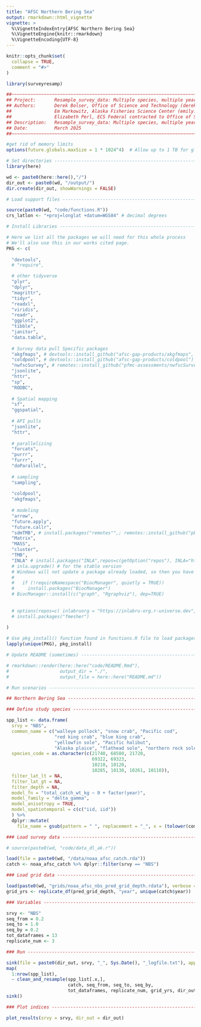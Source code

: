 ```yaml
---
title: "AFSC Northern Bering Sea"
output: rmarkdown::html_vignette
vignette: >
  %\VignetteIndexEntry{AFSC Northern Bering Sea}
  %\VignetteEngine{knitr::rmarkdown}
  %\VignetteEncoding{UTF-8}
---
```


```r
knitr::opts_chunk$set(
  collapse = TRUE,
  comment = "#>"
)
```

```r
library(surveyresamp)
```


```r

##~~~~~~~~~~~~~~~~~~~~~~~~~~~~~~~~~~~~~~~~~~~~~~~~~~~~~~~~~~~~~~~~~~~~~~~~~~~~~
## Project:       Resample_survey_data: Multiple species, multiple years
## Authors:       Derek Bolser, Office of Science and Technology (derek.bolser@noaa.gov)
##                Em Markowitz, Alaska Fisheries Science Center (emily.markowitz@noaa.gov)
##                Elizabeth Perl, ECS Federal contracted to Office of Science and Technology (elizabeth.gugliotti@noaa.gov)
## Description:   Resample_survey_data: Multiple species, multiple years.
## Date:          March 2025
##~~~~~~~~~~~~~~~~~~~~~~~~~~~~~~~~~~~~~~~~~~~~~~~~~~~~~~~~~~~~~~~~~~~~~~~~~~~~~

#get rid of memory limits
options(future.globals.maxSize = 1 * 1024^4)  # Allow up to 1 TB for globals

# Set directories --------------------------------------------------------------
library(here)

wd <- paste0(here::here(),"/")
dir_out <- paste0(wd, "/output/")
dir.create(dir_out, showWarnings = FALSE)

# Load support files -----------------------------------------------------------

source(paste0(wd, "code/functions.R"))
crs_latlon <- "+proj=longlat +datum=WGS84" # decimal degrees

# Install Libraries ------------------------------------------------------------

# Here we list all the packages we will need for this whole process
# We'll also use this in our works cited page. 
PKG <- c(
  
  "devtools", 
  # "require", 

  # other tidyverse
  "plyr",
  "dplyr",
  "magrittr",
  "tidyr",
  "readxl", 
  "viridis",
  "readr",
  "ggplot2", 
  "tibble",
  "janitor", 
  "data.table", 
  
  # Survey data pull Specific packages
  "akgfmaps", # devtools::install_github("afsc-gap-products/akgfmaps", build_vignettes = TRUE)
  "coldpool", # devtools::install_github("afsc-gap-products/coldpool")
  "nwfscSurvey", # remotes::install_github("pfmc-assessments/nwfscSurvey")
  "jsonlite", 
  "httr", 
  "sp", 
  "RODBC", 
  
  # Spatial mapping
  "sf",
  "ggspatial", 
  
  # API pulls
  "jsonlite", 
  "httr",
  
  # parallelizing
  "forcats",
  "purrr",
  "furrr", 
  "doParallel",
  
  # sampling
  "sampling",
  
  "coldpool",
  "akgfmaps",
  
  # modeling
  "arrow", 
  "future.apply", 
  "future.callr", 
  "sdmTMB", # install.packages("remotes"",; remotes::install_github("pbs-assess/sdmTMBextra", dependencies = TRUE",
  "Matrix", 
  "MASS",
  "cluster", 
  "TMB", 
  "INLA" # install.packages("INLA",repos=c(getOption("repos"), INLA="https://inla.r-inla-download.org/R/stable"), dep=TRUE)
  # inla.upgrade() # for the stable version
  # Windows will not update a package already loaded, so then you have to remove the package and install it from scratch. There are two suggested packages, ‘graph’ and ‘Rgraphviz’, that are on Bioconductor, and you can install those with:
  #   
  #   if (!requireNamespace("BiocManager", quietly = TRUE))
  #     install.packages("BiocManager")
  # BiocManager::install(c("graph", "Rgraphviz"), dep=TRUE)
  
  
  # options(repos=c( inlabruorg = "https://inlabru-org.r-universe.dev", INLA = "https://inla.r-inla-download.org/R/testing", CRAN = "https://cran.rstudio.com") )
  # install.packages("fmesher")
  
)

# Use pkg_install() function found in functions.R file to load packages
lapply(unique(PKG), pkg_install)

# Update README (sometimes) ----------------------------------------------------

# rmarkdown::render(here::here("code/README.Rmd"),
#                   output_dir = "./",
#                   output_file = here::here("README.md"))

# Run scenarios ----------------------------------------------------------------

## Northern Bering Sea ----------------------------------------------------------

### Define study species -------------------------------------------------------

spp_list <- data.frame(
  srvy = "NBS",
  common_name = c("walleye pollock", "snow crab", "Pacific cod", 
                  "red king crab", "blue king crab", 
                  "yellowfin sole", "Pacific halibut", 
                  "Alaska plaice", "flathead sole", "northern rock sole", "arrowtooth flounder"), 
  species_code = as.character(c(21740, 68580, 21720, 
                                69322, 69323, 
                                10210, 10120, 
                                10285, 10130, 10261, 10110)), 
  filter_lat_lt = NA, 
  filter_lat_gt = NA, 
  filter_depth = NA, 
  model_fn = "total_catch_wt_kg ~ 0 + factor(year)",
  model_family = "delta_gamma",
  model_anisotropy = TRUE,
  model_spatiotemporal = c(c("iid, iid"))
  ) %>% 
  dplyr::mutate( 
    file_name = gsub(pattern = " ", replacement = "_", x = (tolower(common_name)))  )

### Load survey data -----------------------------------------------------------

# source(paste0(wd, "code/data_dl_ak.r"))

load(file = paste0(wd, "/data/noaa_afsc_catch.rda"))
catch <- noaa_afsc_catch %>% dplyr::filter(srvy == "NBS")

### Load grid data -------------------------------------------------------------

load(paste0(wd, "grids/noaa_afsc_nbs_pred_grid_depth.rdata"), verbose = TRUE)
grid_yrs <- replicate_df(pred_grid_depth, "year", unique(catch$year))

### Variables ------------------------------------------------------------------

srvy <- "NBS"
seq_from = 0.2
seq_to = 1.0
seq_by = 0.2 
tot_dataframes = 13
replicate_num <- 3

### Run ------------------------------------------------------------------------

sink(file = paste0(dir_out, srvy, "_", Sys.Date(), "_logfile.txt"), append = FALSE, split = TRUE)  # for screen and log
map(
  1:nrow(spp_list), 
  ~ clean_and_resample(spp_list[.x,], 
                       catch, seq_from, seq_to, seq_by, 
                       tot_dataframes, replicate_num, grid_yrs, dir_out, test = TRUE))
sink()

### Plot indices ---------------------------------------------------------------

plot_results(srvy = srvy, dir_out = dir_out) 

```


